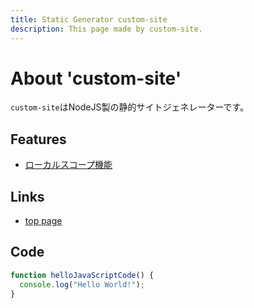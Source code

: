 ```yaml
---
title: Static Generator custom-site
description: This page made by custom-site.
---
```


# About 'custom-site'

`custom-site`はNodeJS製の静的サイトジェネレーターです。

## Features

* [ローカルスコープ機能](./feature/local-scope)

## Links

* [top page](./top)

## Code

```js
function helloJavaScriptCode() {
  console.log("Hello World!");
}
```
